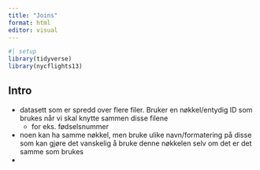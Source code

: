 ```yaml
---
title: "Joins"
format: html
editor: visual
---
```


```r
#| setup
library(tidyverse)
library(nycflights13)
```

## Intro

-   datasett som er spredd over flere filer. Bruker en nøkkel/entydig ID som brukes når vi skal knytte sammen disse filene
    -   for eks. fødselsnummer
-   noen kan ha samme nøkkel, men bruke ulike navn/formatering på disse som kan gjøre det vanskelig å bruke denne nøkkelen selv om det er det samme som brukes
-   
